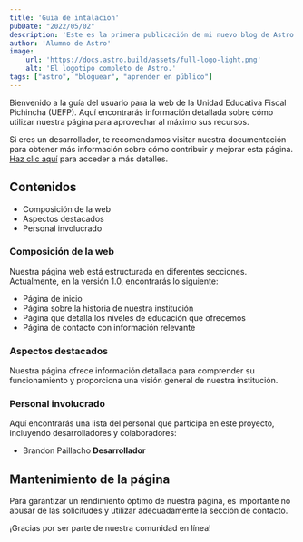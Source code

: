 ```yaml
---
title: 'Guia de intalacion'
pubDate: "2022/05/02"
description: 'Este es la primera publicación de mi nuevo blog de Astro.'
author: 'Alumno de Astro'
image:
    url: 'https://docs.astro.build/assets/full-logo-light.png'
    alt: 'El logotipo completo de Astro.'
tags: ["astro", "bloguear", "aprender en público"]
---
```


Bienvenido a la guía del usuario para la web de la Unidad Educativa Fiscal Pichincha (UEFP). Aquí encontrarás información detallada sobre cómo utilizar nuestra página para aprovechar al máximo sus recursos.

Si eres un desarrollador, te recomendamos visitar nuestra documentación para obtener más información sobre cómo contribuir y mejorar esta página. [Haz clic aquí](/es/dev) para acceder a más detalles.

## Contenidos

- Composición de la web
- Aspectos destacados
- Personal involucrado

### Composición de la web

Nuestra página web está estructurada en diferentes secciones. Actualmente, en la versión 1.0, encontrarás lo siguiente:

- Página de inicio
- Página sobre la historia de nuestra institución
- Página que detalla los niveles de educación que ofrecemos
- Página de contacto con información relevante

### Aspectos destacados

Nuestra página ofrece información detallada para comprender su funcionamiento y proporciona una visión general de nuestra institución.

### Personal involucrado

Aquí encontrarás una lista del personal que participa en este proyecto, incluyendo desarrolladores y colaboradores:

- Brandon Paillacho **Desarrollador**

## Mantenimiento de la página

Para garantizar un rendimiento óptimo de nuestra página, es importante no abusar de las solicitudes y utilizar adecuadamente la sección de contacto.

¡Gracias por ser parte de nuestra comunidad en línea!

